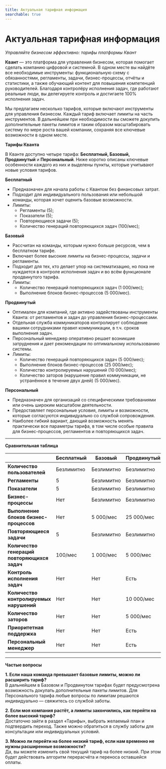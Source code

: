 ```yaml
---
title: Актуальная тарифная информация
searchable: true
---
```


# Актуальная тарифная информация

*Управляйте бизнесом эффективно: тарифы платформы Квант*

**Квант** — это платформа для управления бизнесом, которая помогает сделать компанию цифровой и системной. В одном месте вы найдёте все необходимые инструменты: функциональную схему с обязанностями, регламенты, задачи, бизнес-процессы, отчёты и статистики, а также обучающий контент для повышения компетенций руководителей. Благодаря контролёру исполнения задач, где работают реальные люди, вы делегируете контроль и достигаете 100% исполнения задач.

Мы предлагаем несколько тарифов, которые включают инструменты для управления бизнесом. Каждый тариф включает лимиты на часть инструментов. В дальнейшем при необходимости вы сможете докупить дополнительные пакеты лимитов и таким образом масштабировать систему по мере роста вашей компании, сохраняя все ключевые возможности в одном месте.

**Тарифы Кванта**

В Кванте доступно четыре тарифа: **Бесплатный, Базовый, Продвинутый** и **Персональный**. Ниже коротко описаны ключевые особенности каждого из них и выделены пункты, которые учитывают новые условия тарифов.

**Бесплатный**

* Предназначен для начала работы с Квантом без финансовых затрат.
* Подходит для индивидуального пользования или небольшой команды, которая хочет оценить базовые возможности.
* Лимиты:  
   * Регламенты (5);  
   * Показатели (5);  
   * Повторяющиеся задачи (5);  
   * Количество генераций повторяющихся задач (100/мес);

**Базовый**

* Рассчитан на команды, которым нужно больше ресурсов, чем в бесплатном тарифе.
* Включает более высокие лимиты на бизнес-процессы, задачи и регламенты.
* Подходит для тех, кто делает упор на систематизацию, но пока не нуждается в контроле исполнения задач и во всём функционале продвинутого тарифа.
* Лимиты:  
   * Количество генераций повторяющихся задач (1 000/мес);  
   * Выполнение блоков бизнес-процессов (5 000/мес).

**Продвинутый**

* Оптимален для компаний, где активно задействованы инструменты Кванта: от регламентов и задач до управления бизнес-процессами.
* Отдельная служба коммуникаторов контролирует соблюдение вашими сотрудниками правил коммуникации, в т.ч. сроков выполнения задач.
* Персональный менеджер оперативно решает возникшие затруднения и дает рекомендации по оптимальному использованию системы.
* Лимиты:  
   * Количество генераций повторяющихся задач (5 000/мес);  
   * Выполнение блоков бизнес-процессов (25 000/мес);  
   * Количество контролируемых нарушений (10 000/мес);  
   * Количество заторов (нарушение правил коммуникации, не устранённое в течение двух дней) (5 000/мес).

**Персональный**

* Предназначен для организаций со специфическими требованиями или очень широким масштабом деятельности.
* Предоставляет персональные условия, лимиты и возможности, которые согласуются индивидуально со службой сопровождения.
* Наиболее гибкий вариант, дающий возможность менять практически все параметры тарифа, в том числе особые правила для бизнес-процессов, регламентов и повторяющихся задач.

---

**Сравнительная таблица**

| | **Бесплатный** | **Базовый** | **Продвинутый** | **Персональный** |
|---|---|---|---|---|
| **Количество пользователей** | Безлимитно | Безлимитно | Безлимитно | По запросу |
| **Регламенты** | 5 | Безлимитно | Безлимитно | По запросу |
| **Показатели** | 5 | Безлимитно | Безлимитно | По запросу |
| **Бизнес-процессы** | Нет | Безлимитно | Безлимитно | По запросу |
| **Выполнение блоков бизнес-процессов** | Нет | 5 000/мес | 25 000/мес | По запросу |
| **Повторяющиеся задачи** | 5 | Безлимитно | Безлимитно | По запросу |
| **Количество генераций повторяющихся задач** | 100/мес | 1 000/мес | 5 000/мес | По запросу |
| **Контроль исполнения задач** | Нет | Нет | Есть | По запросу |
| **Количество контролируемых нарушений** | Нет | Нет | 10 000/мес | По запросу |
| **Количество заторов** | Нет | Нет | 5 000/мес | По запросу |
| **Приоритетная поддержка** | Нет | Нет | Есть | По запросу |
| **Персональный менеджер** | Нет | Нет | Есть | По запросу |

---

**Частые вопросы**

**1. Если наша команда превышает базовые лимиты, можно ли расширить тариф?**  
В дальнейшем в Базовом и Продвинутом тарифах будет предусмотрена возможность докупать дополнительные пакеты лимитов. Для Персонального тарифа любые вопросы по лимитам решаются индивидуально — свяжитесь со службой заботы.

**2. Если моя компания растёт, а лимиты закончились, как перейти на более высокий тариф?**  
Достаточно зайти в раздел «Тарифы», выбрать желаемый план и подтвердить переход. Также можно обратиться в службу заботы для консультации или индивидуальных условий.

**3. Можно ли перейти на более низкий тариф, если нам временно не нужны расширенные возможности?**  
Да, вы можете изменить свой текущий тариф на более низкий. При этом будет действовать алгоритм перерасчёта и переноса оставшейся оплаты.


